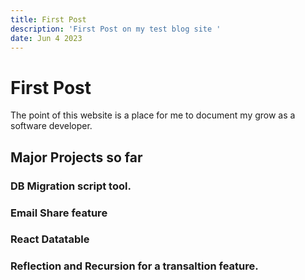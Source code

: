 ```yaml
---
title: First Post
description: 'First Post on my test blog site '
date: Jun 4 2023
---
```


# First Post

The point of this website is a place for me to document my grow as a software developer.

## Major Projects so far

### DB Migration script tool.

### Email Share feature

### React Datatable

### Reflection and Recursion for a transaltion feature.
